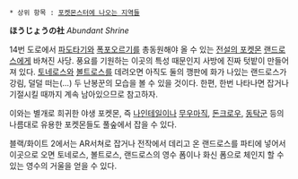  * 상위 항목 : [[포켓몬스터에 나오는 지역들]]

'''ほうじょうの社''' ''Abundant Shrine''

14번 도로에서 [[파도타기]]와 [[폭포오르기]]를 총동원해야 올 수 있는 [[전설의 포켓몬]] [[랜드로스]]에게 바쳐진 사당. 풍요를 기원하는 이곳의 특성 때문인지 사방에 진짜 텃밭이 만들어져 있다. [[토네로스]]와 [[볼트로스]]를 데려오면 아직도 둘의 깽판에 화가 나있는 랜드로스가 강림, 덜덜 떠는(...) 두 난봉꾼의 모습을 볼 수 있을 것이다. 한편, 한번 나타나면 잡거나 기절시킬 때까지 계속 남아있으므로 참고하자.

이와는 별개로 희귀한 야생 포켓몬, 즉 [[나인테일]]이나 [[무우마직]], [[돈크로우]], [[동탁군]] 등의 나름대로 유용한 포켓몬들도 풀숲에서 잡을 수 있다.

블랙/화이트 2에서는 AR서쳐로 잡거나 전작에서 데리고 온 랜드로스를 파티에 넣어서 이곳으로 오면 토네로스, 볼트로스, 랜드로스의 영수 폼이나 화신 폼으로 체인지 할 수 있는 영수의 거울을 얻을 수 있다. 
